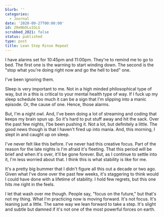 ```yaml
---
blurb: ''
categories:
  - Journal
date: '2020-09-27T00:00:00'
id: 20eNGOLu1GLG
scrubbed_2021: false
status: published
type: post
title: Lean Step Rinse Repeat
---
```


I have alarms set for 10:45pm and 11:00pm. They're to remind me to go to bed. The first one is the warning to start winding down. The second is the "stop what you're doing right now and go the hell to bed" one. 

I've been ignoring them. 

Sleep is very important to me. Not in a high minded philosophical type of way, but in a this is critical to your mental health type of way. If I fuck up my sleep schedule too much it can be a sign that I'm slipping into a manic episode. Or, the cause of one. Hence, those alarms. 

But, I'm a night owl. And, I've been doing a lot of streaming and coding that keeps my brain spun up. So it's hard to put stuff away and hit the sack. Over the past few nights, I'be been pushing it. Not a lot, but definitely a little. The good news though is that I haven't fired up into mania. And, this morning, I slept in and caught up on sleep. 

I've never felt like this before. I've never had this creative focus. Part of the reason for the late nights is I'm afraid it's fleeting. That this period will be brief and when it's over, it'll be gone forever. But, as I continue to settle into it, I'm less worried about that. I think this is what stability is like for me. 

It's a pretty big bummer that I didn't figure all this out a decade or two ago. Given what I've done over the past few weeks, it's staggering to think would I could have done with a lifetime of stability. I hold few regrets, but this one hits me right in the feels. 

I let that wash over me though. People say, "focus on the future," but that's not my thing. What I'm practicing now is moving forward. It's not focus. It's leaning just a little. The same way we lean forward to take a step. It's slight and subtle but damned if it's not one of the most powerful forces on earth.
